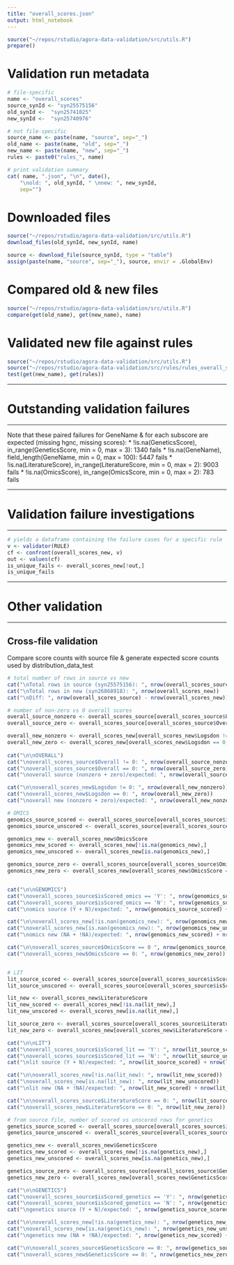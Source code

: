 ```yaml
---
title: "overall_scores.json"
output: html_notebook
---
```


```r
source("~/repos/rstudio/agora-data-validation/src/utils.R")
prepare()
```

# Validation run metadata
```r
# file-specific
name <- "overall_scores"
source_synId <- "syn25575156"
old_synId <-  "syn25741025" 
new_synId <-  "syn25740976" 

# not file-specific
source_name <- paste(name, "source", sep="_")
old_name <- paste(name, "old", sep="_")
new_name <- paste(name, "new", sep="_")
rules <- paste0("rules_", name)

# print validation summary
cat( name, ".json", "\n", date(),
    "\nold: ", old_synId, " \nnew: ", new_synId,
    sep="")
```

# Downloaded files
```r
source("~/repos/rstudio/agora-data-validation/src/utils.R")
download_files(old_synId, new_synId, name)
```

```r
source <- download_file(source_synId, type = "table")
assign(paste(name, "source", sep="_"), source, envir = .GlobalEnv)
```


# Compared old & new files
```r
source("~/repos/rstudio/agora-data-validation/src/utils.R")
compare(get(old_name), get(new_name), name)
```


# Validated new file against rules
```r
source("~/repos/rstudio/agora-data-validation/src/utils.R")
source("~/repos/rstudio/agora-data-validation/src/rules/rules_overall_scores.R")
test(get(new_name), get(rules))
```
***
# Outstanding validation failures
***
Note that these paired failures for GeneName & for each subscore are expected (missing hgnc, missing scores):
* !is.na(GeneticsScore), in_range(GeneticsScore, min = 0, max = 3): 1340 fails
* !is.na(GeneName), 	field_length(GeneName, min = 0, max = 100): 5447 fails
* !is.na(LiteratureScore), in_range(LiteratureScore, min = 0, max = 2): 9003 fails
* !is.na(OmicsScore), in_range(OmicsScore, min = 0, max = 2): 783 fails

***
# Validation failure investigations
***

```r
# yields a dataframe containing the failure cases for a specific rule
v <- validator(RULE)
cf <- confront(overall_scores_new, v)
out <- values(cf)
is_unique_fails <- overall_scores_new[!out,]
is_unique_fails
```


***
# Other validation
***

## Cross-file validation

Compare score counts with source file & generate expected score counts used by distribution_data_test

```r

# total number of rows in source vs new
cat("\nTotal rows in source (syn25575156): ", nrow(overall_scores_source))
cat("\nTotal rows in new (syn26868918): ", nrow(overall_scores_new))
cat("\nDiff: ", nrow(overall_scores_source) - nrow(overall_scores_new))

# number of non-zero vs 0 overall scores
overall_source_nonzero <- overall_scores_source[overall_scores_source$Overall != 0,]
overall_source_zero <- overall_scores_source[overall_scores_source$Overall == 0,]

overall_new_nonzero <- overall_scores_new[overall_scores_new$Logsdon != 0,]
overall_new_zero <- overall_scores_new[overall_scores_new$Logsdon == 0,]
        
cat("\n\nOVERALL")                                 
cat("\noverall_scores_source$Overall != 0: ", nrow(overall_source_nonzero))
cat("\noverall_scores_source$Overall == 0: ", nrow(overall_source_zero))
cat("\noverall source (nonzero + zero)/expected: ", nrow(overall_source_nonzero) + nrow(overall_source_zero), "/", nrow(overall_scores_source))

cat("\n\noverall_scores_new$Logsdon != 0: ", nrow(overall_new_nonzero))
cat("\noverall_scores_new$Logsdon == 0: ", nrow(overall_new_zero))
cat("\noverall new (nonzero + zero)/expected: ", nrow(overall_new_nonzero) + nrow(overall_new_zero), "/", nrow(overall_scores_new))

# OMICS
genomics_source_scored <- overall_scores_source[overall_scores_source$isScored_omics == 'Y', ]
genomics_source_unscored <- overall_scores_source[overall_scores_source$isScored_omics == 'N', ]

genomics_new <- overall_scores_new$OmicsScore
genomics_new_scored <- overall_scores_new[!is.na(genomics_new),]
genomics_new_unscored <- overall_scores_new[is.na(genomics_new),]

genomics_source_zero <- overall_scores_source[overall_scores_source$OmicsScore == 0,]
genomics_new_zero <- overall_scores_new[overall_scores_new$OmicsScore == 0, ]


cat("\n\nGENOMICS")
cat("\noverall_scores_source$isScored_omics == 'Y': ", nrow(genomics_source_scored))
cat("\noverall_scores_source$isScored_omics == 'N': ", nrow(genomics_source_unscored))
cat("\nomics source (Y + N)/expected: ", nrow(genomics_source_scored) + nrow(genomics_source_unscored), "/", nrow(overall_scores_source))

cat("\n\noverall_scores_new[!is.nan(genomics_new): ", nrow(genomics_new_scored))
cat("\noverall_scores_new[is.nan(genomics_new): ", nrow(genomics_new_unscored))
cat("\nomics new (NA + !NA)/expected: ", nrow(genomics_new_scored) + nrow(genomics_new_unscored), "/", nrow(overall_scores_new))

cat("\n\noverall_scores_source$OmicsScore == 0 ", nrow(genomics_source_zero))
cat("\noverall_scores_new$OmicsScore == 0: ", nrow(genomics_new_zero))


# LIT
lit_source_scored <- overall_scores_source[overall_scores_source$isScored_lit == 'Y', ]
lit_source_unscored <- overall_scores_source[overall_scores_source$isScored_lit == 'N', ]

lit_new <- overall_scores_new$LiteratureScore
lit_new_scored <- overall_scores_new[!is.na(lit_new),]
lit_new_unscored <- overall_scores_new[is.na(lit_new),]

lit_source_zero <- overall_scores_source[overall_scores_source$LiteratureScore == 0,]
lit_new_zero <- overall_scores_new[overall_scores_new$LiteratureScore == 0, ]

cat("\n\nLIT")
cat("\noverall_scores_source$isScored_lit == 'Y': ", nrow(lit_source_scored))
cat("\noverall_scores_source$isScored_lit == 'N': ", nrow(lit_source_unscored))
cat("\nlit source (Y + N)/expected: ", nrow(lit_source_scored) + nrow(lit_source_unscored), "/", nrow(overall_scores_source))

cat("\n\noverall_scores_new[!is.na(lit_new): ", nrow(lit_new_scored))
cat("\noverall_scores_new[is.na(lit_new): ", nrow(lit_new_unscored))
cat("\nlit new (NA + !NA)/expected: ", nrow(lit_new_scored) + nrow(lit_new_unscored), "/", nrow(overall_scores_new))

cat("\n\noverall_scores_source$LiteratureScore == 0: ", nrow(lit_source_zero))
cat("\noverall_scores_new$LiteratureScore == 0: ", nrow(lit_new_zero))

# from source file, number of scored vs unscored rows for genetics
genetics_source_scored <- overall_scores_source[overall_scores_source$isScored_genetics == 'Y', ]
genetics_source_unscored <- overall_scores_source[overall_scores_source$isScored_genetics == 'N', ]

genetics_new <- overall_scores_new$GeneticsScore
genetics_new_scored <- overall_scores_new[!is.na(genetics_new),]
genetics_new_unscored <- overall_scores_new[is.na(genetics_new),]

genetics_source_zero <- overall_scores_source[overall_scores_source$GeneticsScore == 0,]
genetics_new_zero <- overall_scores_new[overall_scores_new$GeneticsScore == 0, ]

cat("\n\nGENETICS")
cat("\noverall_scores_source$isScored_genetics == 'Y': ", nrow(genetics_source_scored))
cat("\noverall_scores_source$isScored_genetics == 'N': ", nrow(genetics_source_unscored))
cat("\ngenetics source (Y + N)/expected: ", nrow(genetics_source_scored) + nrow(genetics_source_unscored), "/", nrow(overall_scores_source))

cat("\n\noverall_scores_new[!is.na(genetics_new): ", nrow(genetics_new_scored))
cat("\noverall_scores_new[is.na(genetics_new): ", nrow(genetics_new_unscored))
cat("\ngenetics new (NA + !NA)/expected: ", nrow(genetics_new_scored) + nrow(genetics_new_unscored), "/", nrow(overall_scores_new))

cat("\n\noverall_scores_source$GeneticsScore == 0: ", nrow(genetics_source_zero))
cat("\noverall_scores_new$GeneticsScore == 0: ", nrow(genetics_new_zero))

```



